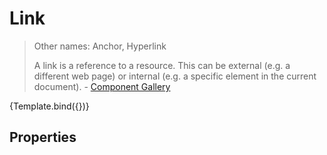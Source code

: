 

<Meta
  title="Navigation/Link"
  component={Link}
/>


# Link

> Other names: Anchor, Hyperlink
>
> A link is a reference to a resource. This can be external (e.g. a different web page) or internal (e.g. a specific element in the current document). - [Component Gallery](https://component.gallery/components/link/)

<Canvas>
  <Story
    name="Default"    
    args={{
      href: '#',
      children: 'Link'
    }}>
    {Template.bind({})}
  </Story>
</Canvas>

## Properties

<ArgsTable />